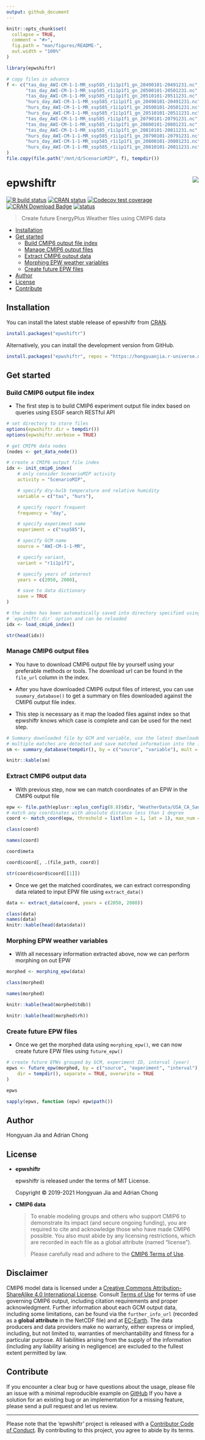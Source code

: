 ```yaml
---
output: github_document
---
```


<!-- README.md is generated from README.Rmd. Please edit that file -->

```r
knitr::opts_chunk$set(
  collapse = TRUE,
  comment = "#>",
  fig.path = "man/figures/README-",
  out.width = "100%"
)

library(epwshiftr)

# copy files in advance
f <- c("tas_day_AWI-CM-1-1-MR_ssp585_r1i1p1f1_gn_20490101-20491231.nc",
       "tas_day_AWI-CM-1-1-MR_ssp585_r1i1p1f1_gn_20500101-20501231.nc",
       "tas_day_AWI-CM-1-1-MR_ssp585_r1i1p1f1_gn_20510101-20511231.nc",
       "hurs_day_AWI-CM-1-1-MR_ssp585_r1i1p1f1_gn_20490101-20491231.nc",
       "hurs_day_AWI-CM-1-1-MR_ssp585_r1i1p1f1_gn_20500101-20501231.nc",
       "hurs_day_AWI-CM-1-1-MR_ssp585_r1i1p1f1_gn_20510101-20511231.nc",
       "tas_day_AWI-CM-1-1-MR_ssp585_r1i1p1f1_gn_20790101-20791231.nc",
       "tas_day_AWI-CM-1-1-MR_ssp585_r1i1p1f1_gn_20800101-20801231.nc",
       "tas_day_AWI-CM-1-1-MR_ssp585_r1i1p1f1_gn_20810101-20811231.nc",
       "hurs_day_AWI-CM-1-1-MR_ssp585_r1i1p1f1_gn_20790101-20791231.nc",
       "hurs_day_AWI-CM-1-1-MR_ssp585_r1i1p1f1_gn_20800101-20801231.nc",
       "hurs_day_AWI-CM-1-1-MR_ssp585_r1i1p1f1_gn_20810101-20811231.nc"
)
file.copy(file.path("/mnt/d/ScenarioMIP", f), tempdir())
```

# epwshiftr <img src="man/figures/logo.svg" align="right" />

<!-- badges: start -->
[![R build status](https://github.com/ideas-lab-nus/epwshiftr/workflows/R-CMD-check/badge.svg)](https://github.com/ideas-lab-nus/epwshiftr/actions)
[![CRAN status](https://www.r-pkg.org/badges/version/epwshiftr)](https://CRAN.R-project.org/package=epwshiftr)
[![Codecov test coverage](https://codecov.io/gh/ideas-lab-nus/epwshiftr/branch/master/graph/badge.svg)](https://codecov.io/gh/ideas-lab-nus/epwshiftr?branch=master)
[![CRAN Download Badge](https://cranlogs.r-pkg.org/badges/epwshiftr)](https://cran.r-project.org/package=epwshiftr)
[![status](https://joss.theoj.org/papers/794e8707a0bd5b38777d514650a0fd65/status.svg)](https://joss.theoj.org/papers/794e8707a0bd5b38777d514650a0fd65)
<!-- badges: end -->

> Create future EnergyPlus Weather files using CMIP6 data

<!-- TOC GFM -->

* [Installation](#installation)
* [Get started](#get-started)
    * [Build CMIP6 output file index](#build-cmip6-output-file-index)
    * [Manage CMIP6 output files](#download-cmip6-output-files)
    * [Extract CMIP6 output data](#extract-cmip6-output-data)
    * [Morphing EPW weather variables](#morphing-epw-weather-variables)
    * [Create future EPW files](#create-future-epw-files)
* [Author](#author)
* [License](#license)
* [Contribute](#contribute)

<!-- /TOC -->

## Installation

You can install the latest stable release of epwshiftr from
[CRAN](https://CRAN.R-project.org).

```r
install.packages("epwshiftr")
```

Alternatively, you can install the development version from GitHub.

```r
install.packages("epwshiftr", repos = "https://hongyuanjia.r-universe.dev")
```

## Get started

### Build CMIP6 output file index

* The first step is to build CMIP6 experiment output file index based on queries
  using ESGF search RESTful API

```r
# set directory to store files
options(epwshiftr.dir = tempdir())
options(epwshiftr.verbose = TRUE)

# get CMIP6 data nodes
(nodes <- get_data_node())

# create a CMIP6 output file index
idx <- init_cmip6_index(
    # only consider ScenarioMIP activity
    activity = "ScenarioMIP",

    # specify dry-bulb temperature and relative humidity
    variable = c("tas", "hurs"),

    # specify report frequent
    frequency = "day",

    # specify experiment name
    experiment = c("ssp585"),

    # specify GCM name
    source = "AWI-CM-1-1-MR",

    # specify variant,
    variant = "r1i1p1f1",

    # specify years of interest
    years = c(2050, 2080),

    # save to data dictionary
    save = TRUE
)

# the index has been automatically saved into directory specified using
# `epwshiftr.dir` option and can be reloaded
idx <- load_cmip6_index()

str(head(idx))
```

### Manage CMIP6 output files

* You have to download CMIP6 output file by yourself using your preferable
  methods or tools. The download url can be found in the `file_url` column in
  the index.

* After you have downloaded CMIP6 output files of interest, you can use
  `suumary_database()` to get a summary on files downloaded against the CMIP6
  output file index.

* This step is necessary as it map the loaded files against index so that
  epwshiftr knows which case is complete and can be used for the next step.

```r
# Summary downloaded file by GCM and variable, use the latest downloaded file if
# multiple matches are detected and save matched information into the index file
sm <- summary_database(tempdir(), by = c("source", "variable"), mult = "latest", update = TRUE)

knitr::kable(sm)
```

### Extract CMIP6 output data

* With previous step, now we can match coordinates of an EPW in the CMIP6 output
  file

```r
epw <- file.path(eplusr::eplus_config(8.8)$dir, "WeatherData/USA_CA_San.Francisco.Intl.AP.724940_TMY3.epw")
# match any coordinates with absolute distance less than 1 degree
coord <- match_coord(epw, threshold = list(lon = 1, lat = 1), max_num = 1)

class(coord)

names(coord)

coord$meta

coord$coord[, .(file_path, coord)]

str(coord$coord$coord[[1]])
```

* Once we get the matched coordinates, we can extract corresponding data related
  to input EPW file using `extract_data()`

```r
data <- extract_data(coord, years = c(2050, 2080))

class(data)
names(data)
knitr::kable(head(data$data))
```

### Morphing EPW weather variables

* With all necessary information extracted above, now we can perform morphing on
  out EPW

```r
morphed <- morphing_epw(data)

class(morphed)

names(morphed)

knitr::kable(head(morphed$tdb))

knitr::kable(head(morphed$rh))
```

### Create future EPW files

* Once we get the morphed data using `morphing_epw()`, we can now create future
  EPW files using `future_epw()`

```r
# create future EPWs grouped by GCM, experiment ID, interval (year)
epws <- future_epw(morphed, by = c("source", "experiment", "interval"),
    dir = tempdir(), separate = TRUE, overwrite = TRUE
)

epws

sapply(epws, function (epw) epw$path())
```

## Author

Hongyuan Jia and Adrian Chong

## License

* **epwshiftr**

  epwshiftr is released under the terms of MIT License.

  Copyright © 2019-2021 Hongyuan Jia and Adrian Chong

* **CMIP6 data**

  > To enable modeling groups and others who support CMIP6 to demonstrate its
  > impact (and secure ongoing funding), you are required to cite and
  > acknowledge those who have made CMIP6 possible. You also must abide by any
  > licensing restrictions, which are recorded in each file as a global
  > attribute (named “license”).
  >
  > Please carefully read and adhere to the [CMIP6 Terms of Use](https://pcmdi.llnl.gov/CMIP6/TermsOfUse/).

## Disclaimer

CMIP6 model data is licensed under a [Creative Commons Attribution-ShareAlike
4.0 International License](https://creativecommons.org/licenses).
Consult [Terms of Use](https://pcmdi.llnl.gov/CMIP6/TermsOfUse) for terms of use
governing CMIP6 output, including citation requirements and proper
acknowledgment. Further information about each GCM output data, including some
limitations, can be found via the `further_info_url` (recorded as a **global
attribute** in the NetCDF file) and at [EC-Earth](http://www.ec-earth.org). The
data producers and data providers make no warranty, either express or implied,
including, but not limited to, warranties of merchantability and fitness for a
particular purpose. All liabilities arising from the supply of the information
(including any liability arising in negligence) are excluded to the fullest
extent permitted by law.

## Contribute

If you encounter a clear bug or have questions about the usage, please file an
issue with a minimal reproducible example on
[GitHub](https://github.com/ideas-lab-nus/epwshiftr/issues?q=is%3Aissue+is%3Aopen+sort% 3Aupdated-desc)
If you have a solution for an existing bug or an implementation for a missing
feature, please send a pull request and let us review.

------------------------------------------------------------------------

Please note that the 'epwshiftr' project is released with a
[Contributor Code of Conduct](https://github.com/ideas-lab-nus/epwshiftr/blob/master/.github/CODE_OF_CONDUCT.md).
By contributing to this project, you agree to abide by its terms.
